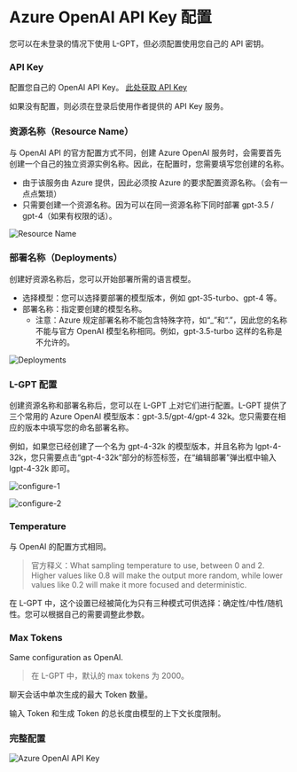 # Azure OpenAI API Key 配置

您可以在未登录的情况下使用 L-GPT，但必须配置使用您自己的 API 密钥。

### API Key

配置您自己的 OpenAI API Key。 [此处获取 API Key](https://portal.azure.com/)

如果没有配置，则必须在登录后使用作者提供的 API Key 服务。

### 资源名称（Resource Name）

与 OpenAI API 的官方配置方式不同，创建 Azure OpenAI 服务时，会需要首先创建一个自己的独立资源实例名称。因此，在配置时，您需要填写您创建的名称。

- 由于该服务由 Azure 提供，因此必须按 Azure 的要求配置资源名称。（会有一点点繁琐）
- 只需要创建一个资源名称。因为可以在同一资源名称下同时部署 gpt-3.5 / gpt-4（如果有权限的话）。

![Resource Name](/api-key-configure/azure/resource-name.png)

### 部署名称（Deployments）

创建好资源名称后，您可以开始部署所需的语言模型。

- 选择模型：您可以选择要部署的模型版本，例如 gpt-35-turbo、gpt-4 等。
- 部署名称：指定要创建的模型名称。
  - 注意：Azure 规定部署名称不能包含特殊字符，如“\_”和“.”，因此您的名称不能与官方 OpenAI 模型名称相同。例如，gpt-3.5-turbo 这样的名称是不允许的。

![Deployments](/api-key-configure/azure/deployments.png)

### L-GPT 配置

创建资源名称和部署名称后，您可以在 L-GPT 上对它们进行配置。L-GPT 提供了三个常用的 Azure OpenAI 模型版本：gpt-3.5/gpt-4/gpt-4 32k。您只需要在相应的版本中填写您的命名部署名称。

例如，如果您已经创建了一个名为 gpt-4-32k 的模型版本，并且名称为 lgpt-4-32k，您只需要点击“gpt-4-32k”部分的标签标签，在“编辑部署”弹出框中输入 lgpt-4-32k 即可。

![configure-1](/api-key-configure/azure/configure-1.png)

![configure-2](/api-key-configure/azure/configure-2.png)

### Temperature

与 OpenAI 的配置方式相同。

> 官方释义：What sampling temperature to use, between 0 and 2. Higher values like 0.8 will make the output more random, while lower values like 0.2 will make it more focused and deterministic.

在 L-GPT 中，这个设置已经被简化为只有三种模式可供选择：确定性/中性/随机性。您可以根据自己的需要调整此参数。

### Max Tokens

Same configuration as OpenAI.

> 在 L-GPT 中，默认的 max tokens 为 2000。

聊天会话中单次生成的最大 Token 数量。

输入 Token 和生成 Token 的总长度由模型的上下文长度限制。

### 完整配置

![Azure OpenAI API Key](/api-key-configure/azure/configure.png)
